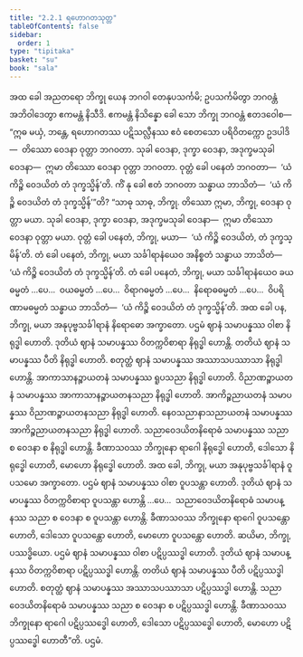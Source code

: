 ```yaml
---
title: "2.2.1 ရဟောဂတသုတ္တ"
tableOfContents: false
sidebar:
  order: 1
type: "tipitaka"
basket: "su"
book: "sala"
---
```



<DynamicBreadcrumb />

<Division number="259" book="sala">

<Paragraph number="1150" book="sala">
အထ ခေါ အညတရော ဘိက္ခု ယေန ဘဂဝါ တေနုပသင်္ကမိ; ဥပသင်္ကမိတွာ ဘဂဝန္တံ အဘိဝါဒေတွာ ဧကမန္တံ နိသီဒိ. ဧကမန္တံ နိသိန္နော ခေါ သော ဘိက္ခု ဘဂဝန္တံ ဧတဒဝေါစ—  “ဣဓ မယှံ, ဘန္တေ, ရဟောဂတဿ ပဋိသလ္လီနဿ ဧဝံ စေတသော ပရိဝိတက္ကော ဥဒပါဒိ—  တိဿော ဝေဒနာ ဝုတ္တာ ဘဂဝတာ. သုခါ ဝေဒနာ, ဒုက္ခာ ဝေဒနာ, အဒုက္ခမသုခါ ဝေဒနာ—  ဣမာ တိဿော ဝေဒနာ ဝုတ္တာ ဘဂဝတာ. ဝုတ္တံ ခေါ ပနေတံ ဘဂဝတာ—  ‘ယံ ကိဉ္စိ ဝေဒယိတံ တံ ဒုက္ခသ္မိန်’တိ. ကိံ နု ခေါ ဧတံ ဘဂဝတာ သန္ဓာယ ဘာသိတံ—  ‘ယံ ကိဉ္စိ ဝေဒယိတံ တံ ဒုက္ခသ္မိန်’”တိ?
</Paragraph>

<Paragraph number="1151" book="sala">
“သာဓု သာဓု, ဘိက္ခု. တိဿော ဣမာ, ဘိက္ခု, ဝေဒနာ ဝုတ္တာ မယာ. သုခါ ဝေဒနာ, ဒုက္ခာ ဝေဒနာ, အဒုက္ခမသုခါ ဝေဒနာ—  ဣမာ တိဿော ဝေဒနာ ဝုတ္တာ မယာ. ဝုတ္တံ ခေါ ပနေတံ, ဘိက္ခု, မယာ—  ‘ယံ ကိဉ္စိ ဝေဒယိတံ, တံ ဒုက္ခသ္မိန်’တိ. တံ ခေါ ပနေတံ, ဘိက္ခု, မယာ သင်္ခါရာနံယေဝ အနိစ္စတံ သန္ဓာယ ဘာသိတံ—  ‘ယံ ကိဉ္စိ ဝေဒယိတံ တံ ဒုက္ခသ္မိန်’တိ. တံ ခေါ ပနေတံ, ဘိက္ခု, မယာ သင်္ခါရာနံယေဝ ခယဓမ္မတံ …ပေ…  ဝယဓမ္မတံ …ပေ…  ဝိရာဂဓမ္မတံ …ပေ…  နိရောဓဓမ္မတံ …ပေ…  ဝိပရိဏာမဓမ္မတံ သန္ဓာယ ဘာသိတံ—  ‘ယံ ကိဉ္စိ ဝေဒယိတံ တံ ဒုက္ခသ္မိန်’တိ. အထ ခေါ ပန, ဘိက္ခု, မယာ အနုပုဗ္ဗသင်္ခါရာနံ နိရောဓော အက္ခာတော. ပဌမံ ဈာနံ သမာပန္နဿ ဝါစာ နိရုဒ္ဓါ ဟောတိ. ဒုတိယံ ဈာနံ သမာပန္နဿ ဝိတက္ကဝိစာရာ နိရုဒ္ဓါ ဟောန္တိ. တတိယံ ဈာနံ သမာပန္နဿ ပီတိ နိရုဒ္ဓါ ဟောတိ. စတုတ္ထံ ဈာနံ သမာပန္နဿ အဿာသပဿာသာ နိရုဒ္ဓါ ဟောန္တိ. အာကာသာနဉ္စာယတနံ သမာပန္နဿ ရူပသညာ နိရုဒ္ဓါ ဟောတိ. ဝိညာဏဉ္စာယတနံ သမာပန္နဿ အာကာသာနဉ္စာယတနသညာ နိရုဒ္ဓါ ဟောတိ. အာကိဉ္စညာယတနံ သမာပန္နဿ ဝိညာဏဉ္စာယတနသညာ နိရုဒ္ဓါ ဟောတိ. နေဝသညာနာသညာယတနံ သမာပန္နဿ အာကိဉ္စညာယတနသညာ နိရုဒ္ဓါ ဟောတိ. သညာဝေဒယိတနိရောဓံ သမာပန္နဿ သညာ စ ဝေဒနာ စ နိရုဒ္ဓါ ဟောန္တိ. ခီဏာသဝဿ ဘိက္ခုနော ရာဂေါ နိရုဒ္ဓေါ ဟောတိ, ဒေါသော နိရုဒ္ဓေါ ဟောတိ, မောဟော နိရုဒ္ဓေါ ဟောတိ. အထ ခေါ, ဘိက္ခု, မယာ အနုပုဗ္ဗသင်္ခါရာနံ ဝူပသမော အက္ခာတော. ပဌမံ ဈာနံ သမာပန္နဿ ဝါစာ ဝူပသန္တာ ဟောတိ. ဒုတိယံ ဈာနံ သမာပန္နဿ ဝိတက္ကဝိစာရာ ဝူပသန္တာ ဟောန္တိ …ပေ…  သညာဝေဒယိတနိရောဓံ သမာပန္နဿ သညာ စ ဝေဒနာ စ ဝူပသန္တာ ဟောန္တိ. ခီဏာသဝဿ ဘိက္ခုနော ရာဂေါ ဝူပသန္တော ဟောတိ, ဒေါသော ဝူပသန္တော ဟောတိ, မောဟော ဝူပသန္တော ဟောတိ. ဆယိမာ, ဘိက္ခု, ပဿဒ္ဓိယော. ပဌမံ ဈာနံ သမာပန္နဿ ဝါစာ ပဋိပ္ပဿဒ္ဓါ ဟောတိ. ဒုတိယံ ဈာနံ သမာပန္နဿ ဝိတက္ကဝိစာရာ ပဋိပ္ပဿဒ္ဓါ ဟောန္တိ. တတိယံ ဈာနံ သမာပန္နဿ ပီတိ ပဋိပ္ပဿဒ္ဓါ ဟောတိ. စတုတ္ထံ ဈာနံ သမာပန္နဿ အဿာသပဿာသာ ပဋိပ္ပဿဒ္ဓါ ဟောန္တိ. သညာဝေဒယိတနိရောဓံ သမာပန္နဿ သညာ စ ဝေဒနာ စ ပဋိပ္ပဿဒ္ဓါ ဟောန္တိ. ခီဏာသဝဿ ဘိက္ခုနော ရာဂေါ ပဋိပ္ပဿဒ္ဓေါ ဟောတိ, ဒေါသော ပဋိပ္ပဿဒ္ဓေါ ဟောတိ, မောဟော ပဋိပ္ပဿဒ္ဓေါ ဟောတီ”တိ.

</Paragraph>
</Division>

<Paragraph number="1152" type="center" book="sala">
ပဌမံ.
</Paragraph>